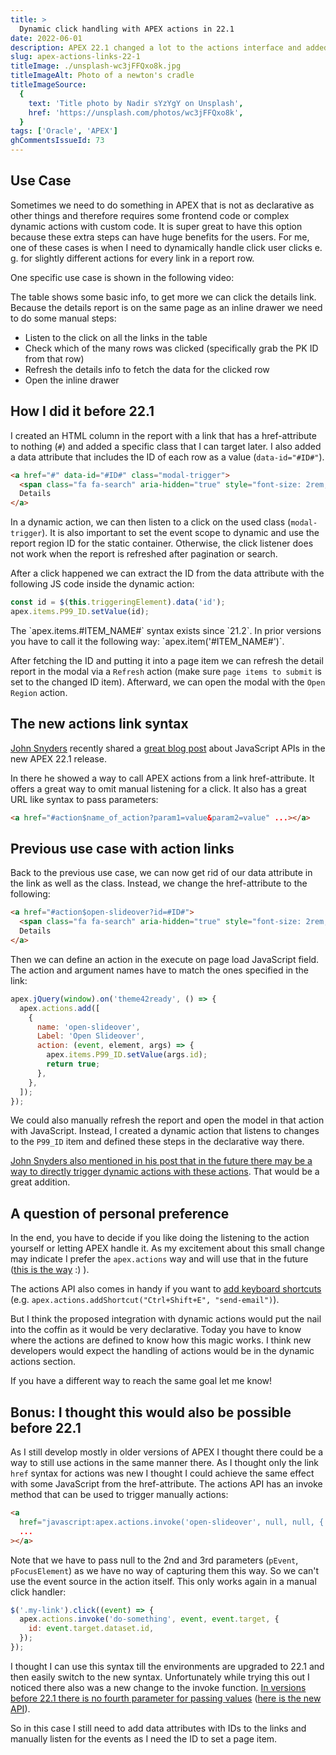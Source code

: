 ```yaml
---
title: >
  Dynamic click handling with APEX actions in 22.1
date: 2022-06-01
description: APEX 22.1 changed a lot to the actions interface and added a new method with which we can call them easily from links.
slug: apex-actions-links-22-1
titleImage: ./unsplash-wc3jFFQxo8k.jpg
titleImageAlt: Photo of a newton's cradle
titleImageSource:
  {
    text: 'Title photo by Nadir sYzYgY on Unsplash',
    href: 'https://unsplash.com/photos/wc3jFFQxo8k',
  }
tags: ['Oracle', 'APEX']
ghCommentsIssueId: 73
---
```


## Use Case

Sometimes we need to do something in APEX that is not as declarative as other things and therefore requires some frontend code or complex dynamic actions with custom code. It is super great to have this option because these extra steps can have huge benefits for the users. For me, one of these cases is when I need to dynamically handle click user clicks e. g. for slightly different actions for every link in a report row.

One specific use case is shown in the following video:

<BlogVideo
  filename="usecase-demo-slideover.webm"
  frame="usecase-demo-slideover-start-frame.jpg"
  width="1280"
  title="Use Case Demo"
/>

The table shows some basic info, to get more we can click the details link. Because the details report is on the same page as an inline drawer we need to do some manual steps:

- Listen to the click on all the links in the table
- Check which of the many rows was clicked (specifically grab the PK ID from that row)
- Refresh the details info to fetch the data for the clicked row
- Open the inline drawer

## How I did it before 22.1

I created an HTML column in the report with a link that has a href-attribute to nothing (`#`) and added a specific class that I can target later. I also added a data attribute that includes the ID of each row as a value (`data-id="#ID#"`).

```html
<a href="#" data-id="#ID#" class="modal-trigger">
  <span class="fa fa-search" aria-hidden="true" style="font-size: 2rem;"></span>
  Details
</a>
```

In a dynamic action, we can then listen to a click on the used class (`modal-trigger`). It is also important to set the event scope to dynamic and use the report region ID for the static container. Otherwise, the click listener does not work when the report is refreshed after pagination or search.

<BlogImg
  filename="dynamic-click-dynamic-action.png"
  alt="Screenshot of the Dynamic Action config. Settings for When are - Event: click, Selection Type: jQuery Selector, jQuery Selector: .modal-trigger. Settings for Advanced are - Event Scope: Dynamic, Static Container: #cust-ir"
  maxWidthPx="600"
/>

After a click happened we can extract the ID from the data attribute with the following JS code inside the dynamic action:

```js
const id = $(this.triggeringElement).data('id');
apex.items.P99_ID.setValue(id);
```

<InfoBox>
  The `apex.items.#ITEM_NAME#` syntax exists since `21.2`. In prior versions you
  have to call it the following way: `apex.item('#ITEM_NAME#')`.
</InfoBox>

After fetching the ID and putting it into a page item we can refresh the detail report in the modal via a `Refresh` action (make sure `page items to submit` is set to the changed ID item). Afterward, we can open the modal with the `Open Region` action.

## The new actions link syntax

[John Snyders](https://twitter.com/J_Snyders) recently shared a [great blog post](https://hardlikesoftware.com/weblog/2022/05/05/exploring-new-apis-in-apex-22-1/) about JavaScript APIs in the new APEX 22.1 release.

In there he showed a way to call APEX actions from a link href-attribute. It offers a great way to omit manual listening for a click. It also has a great URL like syntax to pass parameters:

```html
<a href="#action$name_of_action?param1=value&param2=value" ...></a>
```

## Previous use case with action links

Back to the previous use case, we can now get rid of our data attribute in the link as well as the class. Instead, we change the href-attribute to the following:

```html
<a href="#action$open-slideover?id=#ID#">
  <span class="fa fa-search" aria-hidden="true" style="font-size: 2rem;"></span>
  Details
</a>
```

Then we can define an action in the execute on page load JavaScript field. The action and argument names have to match the ones specified in the link:

```js
apex.jQuery(window).on('theme42ready', () => {
  apex.actions.add([
    {
      name: 'open-slideover',
      Label: 'Open Slideover',
      action: (event, element, args) => {
        apex.items.P99_ID.setValue(args.id);
        return true;
      },
    },
  ]);
});
```

We could also manually refresh the report and open the model in that action with JavaScript. Instead, I created a dynamic action that listens to changes to the `P99_ID` item and defined these steps in the declarative way there.

[John Snyders also mentioned in his post that in the future there may be a way to directly trigger dynamic actions with these actions](https://hardlikesoftware.com/weblog/2022/05/05/exploring-new-apis-in-apex-22-1/#:~:text=My%20hope%20is%20that%20in%20the%20future%20we%20will%20have%20unification%20of%20Dynamic%20Actions%20and%20the%20actions%20interface%20such%20that%20DAs%20can%20be%20invoked%20from%20links%20and%20more.%20This%20is%20a%20step%20in%20that%20direction.). That would be a great addition.

## A question of personal preference

In the end, you have to decide if you like doing the listening to the action yourself or letting APEX handle it. As my excitement about this small change may indicate I prefer the `apex.actions` way and will use that in the future ([this is the way](https://youtu.be/uelA7KRLINA?t=8) :) ).

The actions API also comes in handy if you want to [add keyboard shortcuts](https://docs.oracle.com/en/database/oracle/application-express/22.1/aexjs/actions.html#addShortcut) (e.g. `apex.actions.addShortcut("Ctrl+Shift+E", "send-email")`).

But I think the proposed integration with dynamic actions would put the nail into the coffin as it would be very declarative. Today you have to know where the actions are defined to know how this magic works. I think new developers would expect the handling of actions would be in the dynamic actions section.

If you have a different way to reach the same goal let me know!

## Bonus: I thought this would also be possible before 22.1

As I still develop mostly in older versions of APEX I thought there could be a way to still use actions in the same manner there. As I thought only the link `href` syntax for actions was new I thought I could achieve the same effect with some JavaScript from the href-attribute. The actions API has an invoke method that can be used to trigger manually actions:

```html
<a
  href="javascript:apex.actions.invoke('open-slideover', null, null, {'id': '#ID#'})"
  ...
></a>
```

Note that we have to pass null to the 2nd and 3rd parameters (`pEvent`, `pFocusElement`) as we have no way of capturing them this way. So we can't use the event source in the action itself. This only works again in a manual click handler:

```js
$('.my-link').click((event) => {
  apex.actions.invoke('do-something', event, event.target, {
    id: event.target.dataset.id,
  });
});
```

I thought I can use this syntax till the environments are upgraded to 22.1 and then easily switch to the new syntax. Unfortunately while trying this out I noticed there also was a new change to the invoke function. [In versions before 22.1 there is no fourth parameter for passing values](https://docs.oracle.com/en/database/oracle/application-express/21.2/aexjs/actions.html#invoke) ([here is the new API](https://docs.oracle.com/en/database/oracle/application-express/22.1/aexjs/actions.html#invoke)).

So in this case I still need to add data attributes with IDs to the links and manually listen for the events as I need the ID to set a page item.
